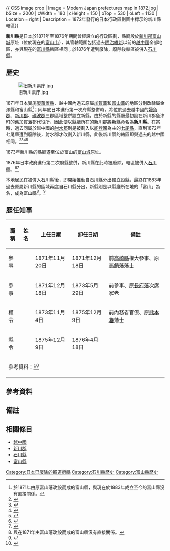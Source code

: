 {{ CSS image crop
| Image = Modern Japan prefectures map in 1872.jpg
| bSize = 2000
| cWidth = 180
| cHeight = 150
| oTop = 530
| oLeft = 1130
| Location = right
| Description = 1872年發行的日本行政區劃圖中標示的新川縣轄區}}

'''新川縣'''是日本於1871年至1876年期間曾經設立的行政區劃，縣廳設於[[新川郡|新川郡]][[富山城|富山城]]原址（位於現在的[[富山市|富山市]]），其管轄範圍包括過去[[明治維新|明治維新]]以前的[[越中國|越中國]]全部地區，亦與現在的[[富川縣|富川縣]]轄區相同；於1876年遭到廢除，廢除後轄區被併入[[石川縣|石川縣]]。

== 歷史 ==

[[File:旧新川県庁.jpg|thumb]]

1871年日本實施[[廢藩置縣|廢藩置縣]]，越中國內過去原屬[[加賀藩|加賀藩]]和[[富山藩|富山藩]]的地區分別改隸屬金澤縣和富山縣<ref group="註">於1871年由原富山藩改設而成的富山縣，與現在於1883年成立至今的富山縣沒有直接關係。</ref>；同年底日本進行第一次府縣整併時，將位於過去越中國的[[婦負郡|婦負郡]]、[[新川郡|新川郡]]、[[礪波郡|礪波郡]]三郡區域整併設立新縣，由於新縣的縣廳最初設在新川郡魚津町的舊加賀藩郡代役所，因此便以縣廳所在的新川郡將新縣命名為'''新川縣'''。在當時，過去同屬於越中國的[[射水郡|射水郡]]則是被劃入以[[能登國|能登國]]為主的[[七尾縣|七尾縣]]，直到1872年七尾縣遭到廢除後，射水郡才改劃入新川縣，此後新川縣的轄區即與過去的越中國相同。<ref>{{Cite web| url=http://www.tt.rim.or.jp/~ishato/tiri/huken/k-tyubu.htm| title=府県の変遷（中部地方）| work=イッシーのホームページ| language=ja| accessdate=2020-10-22| archive-date=2019-09-16| archive-url=https://web.archive.org/web/20190916024208/http://www.tt.rim.or.jp/~ishato/tiri/huken/k-tyubu.htm| dead-url=no}}</ref><ref>{{Cite journal| url=https://core.ac.uk/download/pdf/196728249.pdf| title=初期石川県の郡村統治| author=奥田晴樹| journal=日本海域研究| volume=40| page=115-126| date=2009-03-10| language=ja| accessdate=2020-10-22| archive-date=2020-10-26| archive-url=https://web.archive.org/web/20201026091812/https://core.ac.uk/download/pdf/196728249.pdf| dead-url=no}}</ref><ref>{{Cite web| url=https://bunka.nii.ac.jp/heritages/detail/444323| title=太政官布告（越中国射水郡は七尾県より新川県へ）| work=文化遺産オンライン| language=ja| accessdate=2020-10-22| archive-date=2020-10-26| archive-url=https://web.archive.org/web/20201026234734/https://bunka.nii.ac.jp/heritages/detail/444323| dead-url=no}}</ref><ref>{{Cite web| url=https://www.city.uozu.toyama.jp/guide/svGuideDtl.aspx?servno=1903| title=魚津の歴史と文化| date=2011-03-28| publisher=魚津市政府| language=ja| accessdate=2020-11-13| archive-date=2020-11-19| archive-url=https://web.archive.org/web/20201119013217/https://www.city.uozu.toyama.jp/guide/svGuideDtl.aspx?servno=1903| dead-url=no}}</ref>

1873年新川縣的縣廳遷至位於富山的[[富山城|富山城]]原址。

1876年日本政府進行第二次府縣整併，新川縣在此時被廢除，轄區被併入[[石川縣|石川縣]]。<ref>{{Cite web| url=https://www.saizou.net/rekisi/toyama.htm| title=富山県の誕生| work=北陸歴史の謎| language=ja| accessdate=2020-11-13| archive-date=2020-10-29| archive-url=https://web.archive.org/web/20201029170445/https://www.saizou.net/rekisi/toyama.htm| dead-url=no}}</ref><ref>{{Cite magazine| magazine=Good Luck| issue=347| date=2006-10| page=6-12| title=富山県ができるまで| url=https://matsukawa-cruise.jp/yomimono/toyamaken-dekirumade-2.pdf| language=ja| accessdate=2020-11-13| archive-date=2020-11-13| archive-url=https://web.archive.org/web/20201113014103/https://matsukawa-cruise.jp/yomimono/toyamaken-dekirumade-2.pdf| dead-url=no}}</ref>

本地居民在被併入石川縣後，即開始推動自石川縣分出獨立設縣，最終在1883年過去原屬新川縣的區域再度自石川縣分出，新縣則是以縣廳所在地的「富山」為名，成為[[富山縣|富山縣]]<ref group="註">與在1871年由富山藩改設而成的富山縣沒有直接關係。</ref>。<ref>{{Cite web| url=https://www.city.toyama.toyama.jp/etc/muse/tayori/tayori06/tayori06.htm| title=博物館だより第六号| date=1997-07-05| publisher=富山市郷土博物館| language=ja| accessdate=2020-11-12| archive-date=2020-10-27| archive-url=https://web.archive.org/web/20201027185516/https://www.city.toyama.toyama.jp/etc/muse/tayori/tayori06/tayori06.htm| dead-url=no}}</ref>

== 歴任知事 ==

{| class="wikitable sortable" style="text-align:left; font-size:95%"
|+ 
! 職稱 !! 姓名 !! 上任日期 !! 卸任日期 !! 備註
|- align=center
| 參事 || {{Tsl|ja|坂田莠}} || 1871年11月20日 || 1871年12月18日 || align=left| 前[[高崎藩|高崎縣]]權大參事、原[[高鍋藩|高鍋藩]]藩士
|- align=center
| 參事 || {{Tsl|ja|三吉周亮}} || 1871年12月18日 || 1873年5月29日 || align=left| 前{{Tsl|ja|宇都宮県|宇都宮縣}}參事、原[[長府藩|長府藩]]次席家老
|- align=center
| 權令 || rowspan=2 | {{Tsl|ja|山田秀典}} || 1873年11月4日 || 1875年12月9日 || align=left| 前內務省官僚、原[[熊本藩|熊本藩]]藩士
|- align=center
| 縣令 || 1875年12月9日 || 1876年4月18日 || align=left| 
|-
| colspan=5 | 參考資料：<ref>{{Cite web| url=http://www.asahi-net.or.jp/~SH8A-YMMT/hp/japan/list14.htm| title=知事・県令・藩主| work=Majesy'sRoom| language=ja| accessdate=2020-11-12}}</ref>
|}

== 參考資料 ==
{{Reflist|30em}}

== 備註 ==
{{Reflist|group="註"|2}}

== 相關條目 ==

* [[越中國|越中國]]
* [[新川郡|新川郡]]
* [[石川縣|石川縣]]
* [[富山縣|富山縣]]

{{日本已廢除的府縣}}

{{DEFAULTSORT:Niikawa}}
[[Category:日本已廢除的都道府縣|Category:日本已廢除的都道府縣]]
[[Category:石川縣歷史|Category:石川縣歷史]]
[[Category:富山縣歷史|Category:富山縣歷史]]